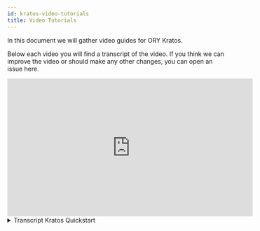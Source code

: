 ```yaml
---
id: kratos-video-tutorials
title: Video Tutorials
---
```


In this document we will gather video guides for ORY Kratos. 

Below each video you will find a transcript of the video. If you think we can improve the video or should make any other changes, you can open an issue here. 

<iframe width="560" height="315" src="https://www.youtube.com/embed/5t1Zr_zJc7E" frameborder="0" allowfullscreen></iframe>
<details><summary>Transcript Kratos Quickstart</summary>
Welcome to the Quickstart Introduction of ORY Kratos on Windows.

First of all you need Docker Desktop and Git to launch this quickstart.

You will find download links for those in the description.

I already have my git bash open here and I am starting Docker now. 

Next I will open my browser to navigate to the Kratos Quickstart. 

If you have not already read the whole quickstart, I really recommend it, but I will focus on the practical steps now.

So scroll down a little bit and you will see the commands you have to put into your console to get Kratos running. 

The first command here will clone the Kratos repository to your machine. 

This will take a little bit depending on your internet speed. 

Then you want to set your directory to your Kratos directory and lastly switch the branch to the 0.3.0alpha version, since this is the version this quickstart is tailored to.

As I don't have make installed, I need to docker pull the latest SQL and the self service as well, that is our SecureApp.

And now we have all the building parts ready and can use the docker-compose command to get this thing going. 

So just copy the docker-compose command and cross your fingers that everything will work correctly. 

This part can actually take a few minutes, but once the output has slowed down you can see the last two lines here indicate that everything has been set up and everything is working fine. 

Now we can actually test our SecureApp login and registration.

So I go back to the quickstart and scroll down where we find the URL to our SecureApp dashboard. 

In this case I will just use my email to create an account and I will use a very secure password, which in this case actually "securepassword".

But oh look, there is an error already since this password is not actually secure but has been found in more than 200 data leaks, so this is some basic security that is already set up in your SecureApp. 

And I will try this again with an actually secure password now, I copied it down in my notepad here. And there we are, we are logged in, everything has worked correctly.

Here you will see a bunch of information about your login. 

Now I want to show you the email confirmation real quick. Since we actually didn't send an email to a real address, but are using Mailslurper as a testing environment, you can go back to the quickstart page and scroll down a little bit, there is the url.

Just click on it and you will see there is our email. And there it is, we have confirmed our email. 

Now I will logout once more and see if we can get back in. And it seems to work fine, very nice!

This is the basic quickstart for Kratos on Windows and I hope this video will help to get you started.

If you have any further questions, please leave a comment or visit our community forum or slack, the links are in the description. 

Don't forget to star us on github and like subscribe for more upcoming tutorials.

<p>
